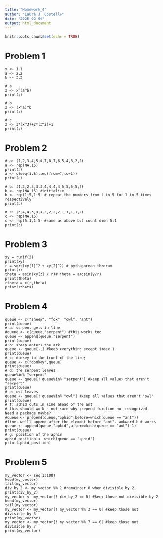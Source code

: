 ```yaml
---
title: "Homework_4"
author: "Laura J. Costello"
date: "2025-02-06"
output: html_document
---
```


```r
knitr::opts_chunk$set(echo = TRUE)
```

# Problem 1
```
x <- 1.1
a <- 2.2
b <- 3.3

# a
z <- x^(a^b)
print(z)

# b
z <- (x^a)^b
print(z)

# c
z <- 3*(x^3)+2*(x^2)+1
print(z)
```

# Problem 2
```
# a: (1,2,3,4,5,6,7,8,7,6,5,4,3,2,1)
a <- rep(NA,15)
print(a)
a <- c(seq(1:8),seq(from=7,to=1))
print(a)

# b: (1,2,2,3,3,3,4,4,4,4,5,5,5,5,5)
b <- rep(NA,15) #initialize
b <- rep(1:5,1:5) # repeat the numbers from 1 to 5 for 1 to 5 times respectively
print(b)

# c: (5,4,4,3,3,3,2,2,2,2,1,1,1,1,1)
c <- rep(NA,15)
c <- rep(5:1,1:5) #same as above but count down 5:1
print(c)
```

# Problem 3
```
xy = runif(2)
print(xy)
r = sqrt(xy[1]^2 + xy[2]^2) # pythagorean theorum
print(r)
theta = asin(xy[2] / r)# theta = arcsin(y/r)
print(theta)
rtheta = c(r,theta)
print(rtheta)
```

# Problem 4
```
queue <- c("sheep", "fox", "owl", "ant")
print(queue)
# a: serpent gets in line
#queue <- c(queue,"serpent") #this works too
queue <- append(queue,"serpent")
print(queue)
# b: sheep enters the ark
queue <- queue[-1] #keep everything except index 1
print(queue)
# c: donkey to the front of the line;
queue <- c("donkey",queue)
print(queue)
# d: the serpent leaves
queue%in% "serpent"
queue <- queue[! queue%in% "serpent"] #keep all values that aren't "serpent"
print(queue)
# e: owl leaves
queue <- queue[! queue%in% "owl"] #keep all values that aren't "owl"
print(queue)
# f: aphid cuts in line ahead of the ant 
# this should work - not sure why prepend function not recognized. Need a package maybe? 
#queue <- prepend(queue,"aphid",before=which(queue == "ant"))
#fine, we'll append after the element before "ant". awkward but works
queue <- append(queue,"aphid",after=which(queue == "ant")-1)
print(queue)                
# g: position of the aphid
aphid_position <- which(queue == "aphid")
print(aphid_position)
```

# Problem 5
```
my_vector <- seq(1:100)
head(my_vector)
tail(my_vector)
div_by_2 <- my_vector %% 2 #remainder 0 when divisible by 2
print(div_by_2) 
my_vector <- my_vector[! div_by_2 == 0] #keep those not divisible by 2
head(my_vector)
tail(my_vector)
my_vector <- my_vector[! my_vector %% 3 == 0] #keep those not divisible by 3
print(my_vector)
my_vector <- my_vector[! my_vector %% 7 == 0] #keep those not divisible by 7
print(my_vector)
```
